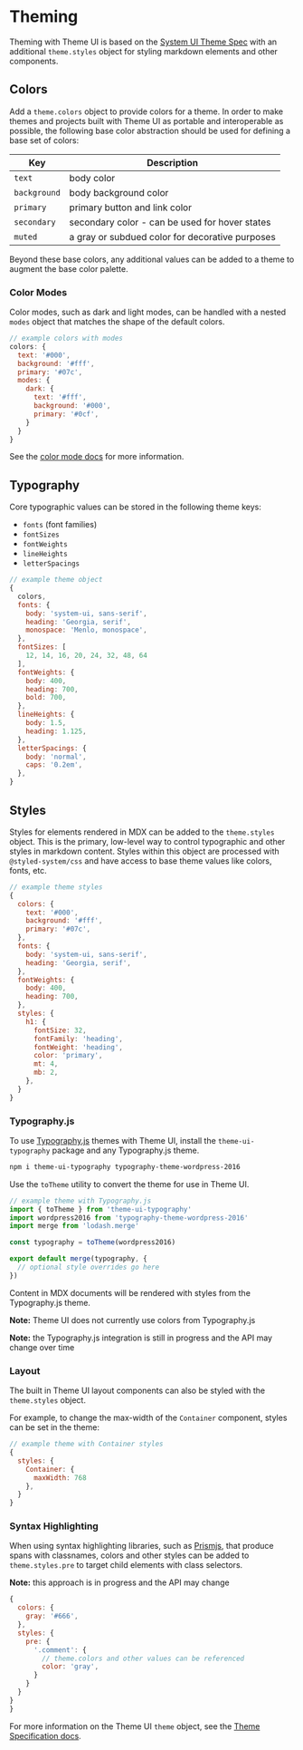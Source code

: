 

# Theming

Theming with Theme UI is based on the [System UI Theme Spec][] with an additional `theme.styles` object for styling markdown elements and other components.

[system ui theme spec]: https://system-ui.com/theme/

## Colors

Add a `theme.colors` object to provide colors for a theme.
In order to make themes and projects built with Theme UI as portable and interoperable as possible, the following base color abstraction should be used for defining a base set of colors:

Key           | Description
--------------|------------
`text`        | body color
`background`  | body background color
`primary`     | primary button and link color
`secondary`   | secondary color - can be used for hover states
`muted`       | a gray or subdued color for decorative purposes

Beyond these base colors, any additional values can be added to a theme to augment the base color palette.

### Color Modes

Color modes, such as dark and light modes, can be handled with a nested `modes` object that matches the shape of the default colors.

```js
// example colors with modes
colors: {
  text: '#000',
  background: '#fff',
  primary: '#07c',
  modes: {
    dark: {
      text: '#fff',
      background: '#000',
      primary: '#0cf',
    }
  }
}
```

See the [color mode docs](/color-modes) for more information.

## Typography

Core typographic values can be stored in the following theme keys:

- `fonts` (font families)
- `fontSizes`
- `fontWeights`
- `lineHeights`
- `letterSpacings`

```js
// example theme object
{
  colors,
  fonts: {
    body: 'system-ui, sans-serif',
    heading: 'Georgia, serif',
    monospace: 'Menlo, monospace',
  },
  fontSizes: [
    12, 14, 16, 20, 24, 32, 48, 64
  ],
  fontWeights: {
    body: 400,
    heading: 700,
    bold: 700,
  },
  lineHeights: {
    body: 1.5,
    heading: 1.125,
  },
  letterSpacings: {
    body: 'normal',
    caps: '0.2em',
  },
}
```

## Styles

Styles for elements rendered in MDX can be added to the `theme.styles` object.
This is the primary, low-level way to control typographic and other styles in markdown content.
Styles within this object are processed with `@styled-system/css` and have access to base theme values like colors, fonts, etc.

```js
// example theme styles
{
  colors: {
    text: '#000',
    background: '#fff',
    primary: '#07c',
  },
  fonts: {
    body: 'system-ui, sans-serif',
    heading: 'Georgia, serif',
  },
  fontWeights: {
    body: 400,
    heading: 700,
  },
  styles: {
    h1: {
      fontSize: 32,
      fontFamily: 'heading',
      fontWeight: 'heading',
      color: 'primary',
      mt: 4,
      mb: 2,
    },
  }
}
```

### Typography.js

To use [Typography.js][] themes with Theme UI, install the `theme-ui-typography` package and any Typography.js theme.

```sh
npm i theme-ui-typography typography-theme-wordpress-2016
```

Use the `toTheme` utility to convert the theme for use in Theme UI.

```js
// example theme with Typography.js
import { toTheme } from 'theme-ui-typography'
import wordpress2016 from 'typography-theme-wordpress-2016'
import merge from 'lodash.merge'

const typography = toTheme(wordpress2016)

export default merge(typography, {
  // optional style overrides go here
})
```

Content in MDX documents will be rendered with styles from the Typography.js theme.

**Note:** Theme UI does not currently use colors from Typography.js

**Note:** the Typography.js integration is still in progress and the API may change over time

[typography.js]: https://github.com/KyleAMathews/typography.js

### Layout

The built in Theme UI layout components can also be styled with the `theme.styles` object.

For example, to change the max-width of the `Container` component, styles can be set in the theme:

```js
// example theme with Container styles
{
  styles: {
    Container: {
      maxWidth: 768
    },
  }
}
```

### Syntax Highlighting

When using syntax highlighting libraries, such as [Prismjs][], that produce spans with classnames, colors and other styles can be added to `theme.styles.pre` to target child elements with class selectors.

[prismjs]: https://github.com/PrismJS/prism

**Note:** this approach is in progress and the API may change

```js
{
  colors: {
    gray: '#666',
  },
  styles: {
    pre: {
      '.comment': {
        // theme.colors and other values can be referenced
        color: 'gray',
      }
    }
  }
}
}
```

For more information on the Theme UI `theme` object, see the [Theme Specification docs](/theme-spec).

[emotion]: https://emotion.sh

